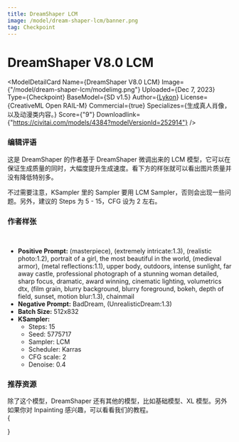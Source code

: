 ```yaml
---
title: DreamShaper LCM
image: /model/dream-shaper-lcm/banner.png
tag: Checkpoint
---
```



# DreamShaper V8.0 LCM

<ModelDetailCard 
  Name={<span>DreamShaper V8.0 LCM</span>}
  Image={"/model/dream-shaper-lcm/modelimg.png"}
  Uploaded={<span>Dec 7, 2023</span>}
  Type={<span>Checkpoint</span>}
  BaseModel={<span>SD v1.5</span>}
  Author={<a href="https://civitai.com/user/Lykon">Lykon</a>}
  License={<span>CreativeML Open RAIL-M</span>}
  Commercial={true}
  Specializes={<span>生成真人肖像，以及动漫类内容。</span>}
  Score={"9"}
  Downloadlink={"https://civitai.com/models/4384?modelVersionId=252914"}
/>

### 编辑评语

这是 DreamShaper 的作者基于 DreamShaper 微调出来的 LCM 模型，它可以在保证生成质量的同时，大幅度提升生成速度。看下方的样张就可以看出图片质量并没有降低特别多。

不过需要注意，KSampler 里的 Sampler 要用 LCM Sampler，否则会出现一些问题。另外，建议的 Steps 为 5 - 15，CFG 设为 2 左右。

### 作者样张

<br/>
<PhotoProvider>
  <PhotoView src="/model/dream-shaper-lcm/001.png">
    <img src="/model/dream-shaper-lcm/001.png" alt="" className='rounded-lg'/>
  </PhotoView>
</PhotoProvider>

* **Positive Prompt:** (masterpiece), (extremely intricate:1.3), (realistic photo:1.2), portrait of a girl, the most beautiful in the world, (medieval armor), (metal reflections:1.1), upper body, outdoors, intense sunlight, far away castle, professional photograph of a stunning woman detailed, sharp focus, dramatic, award winning, cinematic lighting,  volumetrics dtx, (film grain, blurry background, blurry foreground, bokeh, depth of field, sunset, motion blur:1.3), chainmail
* **Negative Prompt:** BadDream, (UnrealisticDream:1.3)
* **Batch Size:** 512x832
* **KSampler:**
  * Steps: 15
  * Seed: 5775717
  * Sampler: LCM
  * Scheduler: Karras
  * CFG scale: 2
  * Denoise: 0.4


### 推荐资源
除了这个模型，DreamShaper 还有其他的模型，比如基础模型、XL 模型。另外如果你对 Inpainting 感兴趣，可以看看我们的教程。
<br/>
{
  <div className="flex flex-wrap justify-start gap-4">
    <Cards 
      image={"/model/dream-shaper-xl/banner.png"}
      title={"DreamShaper XL"}
      href={"/model/dream-shaper-xl"}
      tag={"Checkpoint"}
    />
    <Cards 
      image={"/model/dream-shaper/banner.png"}
      title={"DreamShaper V8.0"}
      href={"/model/dream-shaper-v-8"}
      tag={"Checkpoint"}
    />
    <Cards 
      image={"/model/dream-shaper-inpainting/modelimg.png"}
      title={"DreamShaper V8.0 Inpainting"}
      href={"/model/dream-shaper-inpainting-v-8"}
      tag={"Checkpoint"}
    />
  </div>
}